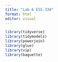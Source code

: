 ```yaml
---
title: "Lab 6 ESS-330"
format: html
editor: visual
---
```


```r
library(tidyverse)
library(tidymodels)
library(powerjoin)
library(glue)
library(vip)
library(baguette)
```

